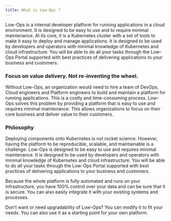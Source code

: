 ```yaml
---
title: What is Low-Ops ?
---
```


Low-Ops is a internal developer platform for running applications in a cloud environment. It is designed to be easy to
use and to require minimal maintenance. At its core, it is a Kubernetes cluster with a set of tools to make it easy to
deploy and manage applications. It is designed to be used by developers and operators with minimal knowledge of
Kubernetes and cloud infrastructure. You will be able to do all your tasks through the Low-Ops Portal supported with
best practices of delivering applications to your business and customers.

### Focus on value delivery. Not re-inventing the wheel.

Without Low-Ops, an organization would need to hire a team of DevOps, Cloud engineers and Platform engineers to build
and maintain a platform for running applications. This is a costly and time-consuming process. Low-Ops solves this
problem by providing a platform that is easy to use and requires minimal maintenance. This allows organizations to focus
on their core business and deliver value to their customers.

### Philosophy

Deploying components onto Kubernetes is not rocket science. However, having the platform to be reproducible, scalable,
and maintainable is a challenge. Low-Ops is designed to be easy to use and requires minimal maintenance. It is designed
to be used by developers and operators with minimal knowledge of Kubernetes and cloud infrastructure. You will be able
to do all your tasks through the Low-Ops Portal supported with best practices of delivering applications to your
business and customers.

Because the whole platform is fully automated and runs on your infrastructure, you have 100% control over your data and
can be sure that it is secure. You can also easily integrate it with your existing systems and processes.

Don't want or need upgradability of Low-Ops? You can modify it to fit your needs. You can also use it as a starting
point for your own platform.
